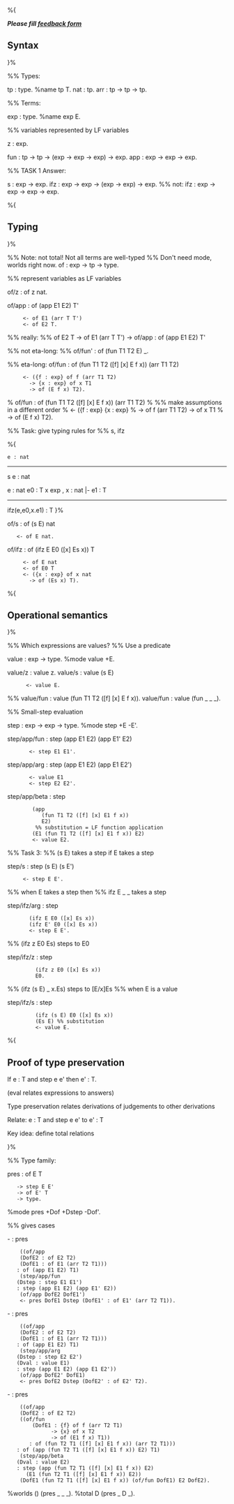 %{

'''''Please fill [https://spreadsheets.google.com/viewform?key=p0-89EvFXQhUXF827jjk_Dg feedback form]'''''


== Syntax ==

}%

%% Types:

tp : type.  %name tp T.
nat : tp.
arr : tp -> tp -> tp.

%% Terms:

exp : type.  %name exp E.

%% variables represented by LF variables

z : exp.

fun : tp -> tp -> (exp -> exp -> exp) -> exp.
app : exp -> exp -> exp.

%% TASK 1 Answer:

s : exp -> exp.
ifz : exp -> exp -> (exp -> exp) -> exp.
%% not: ifz : exp -> exp -> exp -> exp.

%{

== Typing ==

}%

%% Note: not total!  Not all terms are well-typed
%% Don't need mode, worlds right now.
of : exp -> tp -> type.

%% represent variables as LF variables

of/z : of z nat.

of/app : of (app E1 E2) T'
	  <- of E1 (arr T T')
	  <- of E2 T.

%% really: 
%% of E2 T -> of E1 (arr T T') -> of/app : of (app E1 E2) T'

%% not eta-long:
%% of/fun' : of (fun T1 T2 E) _.

%% eta-long:
of/fun : of (fun T1 T2 ([f] [x] E f x)) (arr T1 T2)
	  <- ({f : exp} of f (arr T1 T2) 
		-> {x : exp} of x T1 
		-> of (E f x) T2).

% of/fun : of (fun T1 T2 ([f] [x] E f x)) (arr T1 T2)
% 	  %% make assumptions in a different order
% 	  <- ({f : exp} {x : exp}
% 		-> of f (arr T1 T2) -> of x T1 
% 		-> of (E f x) T2).

%% Task: give typing rules for
%% s, ifz

%{
 e : nat
---------
s e : nat

e : nat
e0 : T
x exp , x : nat |- e1 : T
--------------------------
ifz(e,e0,x.e1) : T
}%

of/s : of (s E) nat
	<- of E nat.

of/ifz : of (ifz E E0 ([x] Es x)) T
	  <- of E nat
	  <- of E0 T
	  <- ({x : exp} of x nat
		-> of (Es x) T).

%{

== Operational semantics ==

}%

%% Which expressions are values?
%% Use a predicate

value : exp -> type.
%mode value +E.

value/z : value z.
value/s : value (s E)
	   <- value E.
%% value/fun : value (fun T1 T2 ([f] [x] E f x)).
value/fun : value (fun _ _ _).

%% Small-step evaluation

step : exp -> exp -> type.
%mode step +E -E'.

step/app/fun : step (app E1 E2) (app E1' E2)
		<- step E1 E1'.

step/app/arg : step (app E1 E2) (app E1 E2')
		<- value E1
		<- step E2 E2'.

step/app/beta : step 
		 (app 
		    (fun T1 T2 ([f] [x] E1 f x))
		    E2)
	      %% substitution = LF function application
		 (E1 (fun T1 T2 ([f] [x] E1 f x)) E2)
		 <- value E2.


%% Task 3:
%% (s E) takes a step if E takes a step

step/s : step (s E) (s E')
	  <- step E E'.


%% when E takes a step then
%% ifz E _ _ takes a step

step/ifz/arg : step 
		(ifz E E0 ([x] Es x))
		(ifz E' E0 ([x] Es x))
		<- step E E'.

%% (ifz z E0 Es) steps to E0

step/ifz/z : step
	      (ifz z E0 ([x] Es x))
	      E0.

%% (ifz (s E) _ x.Es) steps to [E/x]Es
%% when E is a value

step/ifz/s : step 
	      (ifz (s E) E0 ([x] Es x))
	      (Es E) %% substitution
	      <- value E.

%{

== Proof of type preservation ==

If   e : T
and  step e e'
then e' : T.

(eval relates expressions to answers)

Type preservation relates derivations of judgements
to other derivations

Relate: e : T  and  step e e'  to  e' : T

Key idea: define total relations

}%

%% Type family:

pres : of E T 
	-> step E E'
	-> of E' T
	-> type.
%mode pres +Dof +Dstep -Dof'.

%% gives cases

- : pres 
     ((of/app 
	 (DofE2 : of E2 T2)
	 (DofE1 : of E1 (arr T2 T1)))
	: of (app E1 E2) T1)
     (step/app/fun 
	(Dstep : step E1 E1') 
	: step (app E1 E2) (app E1' E2))
     (of/app DofE2 DofE1')
     <- pres DofE1 Dstep (DofE1' : of E1' (arr T2 T1)).

- : pres
     ((of/app 
	 (DofE2 : of E2 T2)
	 (DofE1 : of E1 (arr T2 T1)))
	: of (app E1 E2) T1)
     (step/app/arg 
	(Dstep : step E2 E2')
	(Dval : value E1)
	: step (app E1 E2) (app E1 E2'))
     (of/app DofE2' DofE1)
     <- pres DofE2 Dstep (DofE2' : of E2' T2).

- : pres 
     ((of/app 
	 (DofE2 : of E2 T2)
	 ((of/fun 
	     (DofE1 : {f} of f (arr T2 T1)
		       -> {x} of x T2
		       -> of (E1 f x) T1))  
	    : of (fun T2 T1 ([f] [x] E1 f x)) (arr T2 T1)))
	: of (app (fun T2 T1 ([f] [x] E1 f x)) E2) T1)
     (step/app/beta
	(Dval : value E2)
	: step (app (fun T2 T1 ([f] [x] E1 f x)) E2)
	   (E1 (fun T2 T1 ([f] [x] E1 f x)) E2))
     (DofE1 (fun T2 T1 ([f] [x] E1 f x)) (of/fun DofE1) E2 DofE2).

%worlds () (pres _ _ _).
%total D (pres _ D _).